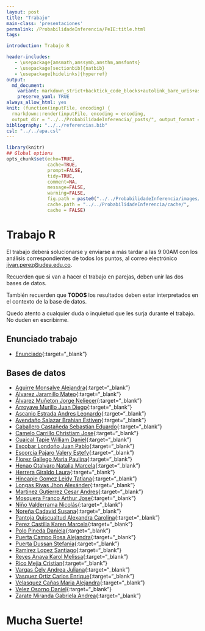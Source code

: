 ```yaml
---
layout: post
title: "Trabajo"
main-class: 'presentaciones'
permalink: /ProbabilidadeInferencia/PeIE:title.html
tags:

introduction: Trabajo R

header-includes:
   - \usepackage{amsmath,amssymb,amsthm,amsfonts}
   - \usepackage[sectionbib]{natbib}
   - \usepackage[hidelinks]{hyperref}
output:
  md_document:
    variant: markdown_strict+backtick_code_blocks+autolink_bare_uris+ascii_identifiers+tex_math_single_backslash
    preserve_yaml: TRUE
always_allow_html: yes   
knit: (function(inputFile, encoding) {
  rmarkdown::render(inputFile, encoding = encoding,
  output_dir = "../../ProbabilidadeInferencia/_posts/", output_format = "all"  ) })
bibliography: "../../referencias.bib"
csl: "../../apa.csl"
---
```


```r
library(knitr)
## Global options
opts_chunk$set(echo=TRUE,
               cache=TRUE,
               prompt=FALSE,
               tidy=TRUE,
               comment=NA,
               message=FALSE,
               warning=FALSE,
               fig.path = paste0("../../ProbabilidadeInferencia/images/", "Trabajo"),
               cache.path = "../../ProbabilidadeInferencia/cache/",
               cache = FALSE)
```

# Trabajo R
El trabajo deberá solucionarse y enviarse a más tardar a las 9:00AM con los análisis correspondientes de todos los puntos, al correo electrónico <a target="_blank" href="mailto:jivan.perez@udea.edu.co"> jivan.perez@udea.edu.co</a>.

Recuerden que si van a hacer el trabajo en parejas, deben unir las dos bases de datos.

También recuerden que **TODOS** los resultados deben estar interpretados en el contexto de la base de datos.

Quedo atento a cualquier duda o inquietud que les surja durante el trabajo. No duden en escribirme.

## Enunciado trabajo 
* [Enunciado](https://github.com/jiperezga/jiperezga.github.io/raw/master/Dataset/Trabajo/TrabajoR.docx){:target="_blank"}

## Bases de datos 

* [Aguirre Monsalve Alejandra](https://github.com/jiperezga/jiperezga.github.io/raw/master/Dataset/Trabajo/P1020495555.pdf){:target="_blank"}
* [Alvarez Jaramillo Mateo](https://github.com/jiperezga/jiperezga.github.io/raw/master/Dataset/Trabajo/P1001420406.pdf){:target="_blank"}
* [Álvarez Muñeton Jorge Neliecer](https://github.com/jiperezga/jiperezga.github.io/raw/master/Dataset/Trabajo/P1035233013.pdf){:target="_blank"}
* [Arroyave Murillo Juan Diego](https://github.com/jiperezga/jiperezga.github.io/raw/master/Dataset/Trabajo/P1007368680.pdf){:target="_blank"}
* [Ascanio Estrada Andres Leonardo](https://github.com/jiperezga/jiperezga.github.io/raw/master/Dataset/Trabajo/P1065894729.pdf){:target="_blank"}
* [Avendaño Salazar Brahian Estiven](https://github.com/jiperezga/jiperezga.github.io/raw/master/Dataset/Trabajo/P1152467235.pdf){:target="_blank"}
* [Caballero Castañeda Sebastian Eduardo](https://github.com/jiperezga/jiperezga.github.io/raw/master/Dataset/Trabajo/P1010010607.pdf){:target="_blank"}
* [Camelo Carrillo Christiam Jose](https://github.com/jiperezga/jiperezga.github.io/raw/master/Dataset/Trabajo/P1007665627.pdf){:target="_blank"}
* [Cuaical Tapie William Daniel](https://github.com/jiperezga/jiperezga.github.io/raw/master/Dataset/Trabajo/P1007292685.pdf){:target="_blank"}
* [Escobar Londoño Juan Pablo](https://github.com/jiperezga/jiperezga.github.io/raw/master/Dataset/Trabajo/P1000920301.pdf){:target="_blank"}
* [Escorcia Pajaro Valery Estefy](https://github.com/jiperezga/jiperezga.github.io/raw/master/Dataset/Trabajo/P1002244380.pdf){:target="_blank"}
* [Florez Gallego Maria Paulina](https://github.com/jiperezga/jiperezga.github.io/raw/master/Dataset/Trabajo/P1000549222.pdf){:target="_blank"}
* [Henao Otalvaro Natalia Marcela](https://github.com/jiperezga/jiperezga.github.io/raw/master/Dataset/Trabajo/P43463025.pdf){:target="_blank"}
* [Herrera Giraldo Laura](https://github.com/jiperezga/jiperezga.github.io/raw/master/Dataset/Trabajo/P1001017464.pdf){:target="_blank"}
* [Hincapie Gomez Leidy Tatiana](https://github.com/jiperezga/jiperezga.github.io/raw/master/Dataset/Trabajo/P1010122767.pdf){:target="_blank"}
* [Longas Rivas Jhon Alexánder](https://github.com/jiperezga/jiperezga.github.io/raw/master/Dataset/Trabajo/P1193326786.pdf){:target="_blank"}
* [Martinez Gutierrez Cesar Andres](https://github.com/jiperezga/jiperezga.github.io/raw/master/Dataset/Trabajo/P1063082773.pdf){:target="_blank"}
* [Mosquera Franco Arthur Jose](https://github.com/jiperezga/jiperezga.github.io/raw/master/Dataset/Trabajo/P1003073445.pdf){:target="_blank"}
* [Niño Valderrama Nicolás](https://github.com/jiperezga/jiperezga.github.io/raw/master/Dataset/Trabajo/P1017241764.pdf){:target="_blank"}
* [Noreña Cadavid Susana](https://github.com/jiperezga/jiperezga.github.io/raw/master/Dataset/Trabajo/P1000748392.pdf){:target="_blank"}
* [Pantoja Quiscualtud Alexandra Carolina](https://github.com/jiperezga/jiperezga.github.io/raw/master/Dataset/Trabajo/P1087425594.pdf){:target="_blank"}
* [Perez Castilla Karen Marcela](https://github.com/jiperezga/jiperezga.github.io/raw/master/Dataset/Trabajo/P1005605305.pdf){:target="_blank"}
* [Polo Pineda Daniela](https://github.com/jiperezga/jiperezga.github.io/raw/master/Dataset/Trabajo/P1000085308.pdf){:target="_blank"}
* [Puerta Campo Rosa Alejandra](https://github.com/jiperezga/jiperezga.github.io/raw/master/Dataset/Trabajo/P1002389631.pdf){:target="_blank"}
* [Puerta Dussan Stefania](https://github.com/jiperezga/jiperezga.github.io/raw/master/Dataset/Trabajo/P1007286384.pdf){:target="_blank"}
* [Ramirez Lopez Santiago](https://github.com/jiperezga/jiperezga.github.io/raw/master/Dataset/Trabajo/P1037669252.pdf){:target="_blank"}
* [Reyes Anaya Karol Melissa](https://github.com/jiperezga/jiperezga.github.io/raw/master/Dataset/Trabajo/P1098757410.pdf){:target="_blank"}
* [Rico Mejia Cristian](https://github.com/jiperezga/jiperezga.github.io/raw/master/Dataset/Trabajo/P1037654941.pdf){:target="_blank"}
* [Vargas Cely Andrea Juliana](https://github.com/jiperezga/jiperezga.github.io/raw/master/Dataset/Trabajo/P1010149009.pdf){:target="_blank"}
* [Vasquez Ortiz Carlos Enrique](https://github.com/jiperezga/jiperezga.github.io/raw/master/Dataset/Trabajo/P1003004985.pdf){:target="_blank"}
* [Velasquez Cañas Maria Alejandra](https://github.com/jiperezga/jiperezga.github.io/raw/master/Dataset/Trabajo/P1000567192.pdf){:target="_blank"}
* [Velez Osorno Daniel](https://github.com/jiperezga/jiperezga.github.io/raw/master/Dataset/Trabajo/P1037667652.pdf){:target="_blank"}
* [Zarate Miranda Gabriela Andrea](https://github.com/jiperezga/jiperezga.github.io/raw/master/Dataset/Trabajo/P1017274210.pdf){:target="_blank"}

<h1> Mucha Suerte! </h1>

